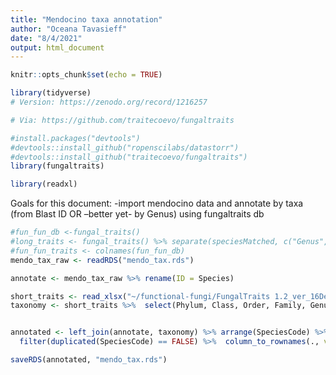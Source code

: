 ```yaml
---
title: "Mendocino taxa annotation"
author: "Oceana Tavasieff"
date: "8/4/2021"
output: html_document
---
```


```r
knitr::opts_chunk$set(echo = TRUE)
```
```r
library(tidyverse)
# Version: https://zenodo.org/record/1216257

# Via: https://github.com/traitecoevo/fungaltraits

#install.packages("devtools")
#devtools::install_github("ropenscilabs/datastorr")
#devtools::install_github("traitecoevo/fungaltraits")
library(fungaltraits)

library(readxl)
```

Goals for this document:
  -import mendocino data and annotate by taxa (from Blast ID OR --better yet- by Genus) using fungaltraits db
  
```r
#fun_fun_db <-fungal_traits()
#long_traits <- fungal_traits() %>% separate(speciesMatched, c("Genus", "Species", "Subspecies", "Etc"), " ")
#fun_fun_traits <- colnames(fun_fun_db)
mendo_tax_raw <- readRDS("mendo_tax.rds")

annotate <- mendo_tax_raw %>% rename(ID = Species)

short_traits <- read_xlsx("~/functional-fungi/FungalTraits 1.2_ver_16Dec_2020.xlsx") %>% rename(., Genus = GENUS)
taxonomy <- short_traits %>%  select(Phylum, Class, Order, Family, Genus)


annotated <- left_join(annotate, taxonomy) %>% arrange(SpeciesCode) %>%
  filter(duplicated(SpeciesCode) == FALSE) %>%  column_to_rownames(., var="SpeciesCode")

saveRDS(annotated, "mendo_tax.rds")
```



